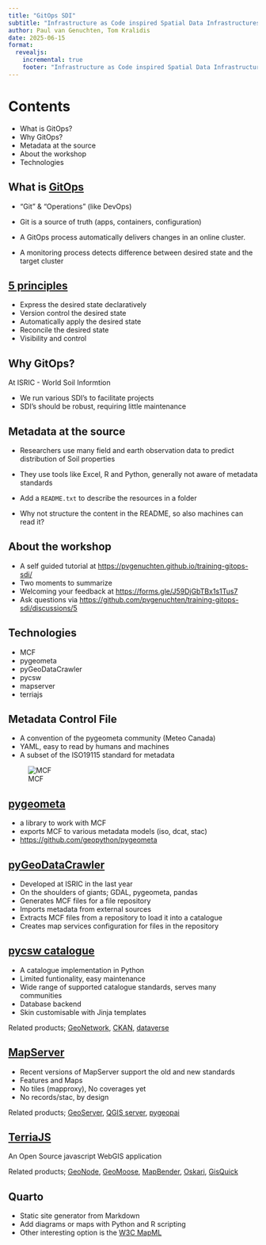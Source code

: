 ```yaml
---
title: "GitOps SDI"
subtitle: "Infrastructure as Code inspired Spatial Data Infrastructures"
author: Paul van Genuchten, Tom Kralidis
date: 2025-06-15
format:
  revealjs:
    incremental: true
    footer: "Infrastructure as Code inspired Spatial Data Infrastructures"
---
```


# Contents

- What is GitOps?
- Why GitOps?
- Metadata at the source
- About the workshop
- Technologies

## What is [GitOps](https://www.opsmx.com/what-is-gitops) 

- "Git" & "Operations" (like DevOps)

- Git is a source of truth (apps, containers, configuration)
- A GitOps process automatically delivers changes in an online cluster.
- A monitoring process detects difference between desired state and the target cluster 

## [5 principles](https://www.opsmx.com/what-is-gitops) 

- Express the desired state declaratively
- Version control the desired state
- Automatically apply the desired state 
- Reconcile the desired state
- Visibility and control

## Why GitOps?

At ISRIC - World Soil Informtion

- We run various SDI's to facilitate projects
- SDI's should be robust, requiring little maintenance


## Metadata at the source

- Researchers use many field and earth observation data to predict distribution of Soil properties
- They use tools like Excel, R and Python, generally not aware of metadata standards

- Add a `README.txt` to describe the resources in a folder
- Why not structure the content in the README, so also machines can read it?

## About the workshop

- A self guided tutorial at <https://pvgenuchten.github.io/training-gitops-sdi/>
- Two moments to summarize
- Welcoming your feedback at <https://forms.gle/J59DjGbTBx1s1Tus7>
- Ask questions via <https://github.com/pvgenuchten/training-gitops-sdi/discussions/5>

## Technologies

- MCF
- pygeometa
- pyGeoDataCrawler
- pycsw
- mapserver
- terriajs

## Metadata Control File

- A convention of the pygeometa community (Meteo Canada)
- YAML, easy to read by humans and machines
- A subset of the ISO19115 standard for metadata

![MCF](../img/mcf.jpg)

## [pygeometa](https://geopython.github.io/pygeometa/) 

- a library to work with MCF
- exports MCF to various metadata models (iso, dcat, stac)
- <https://github.com/geopython/pygeometa>

## [pyGeoDataCrawler](https://pypi.org/project/geodatacrawler)

- Developed at ISRIC in the last year
- On the shoulders of giants; GDAL, pygeometa, pandas
- Generates MCF files for a file repository
- Imports metadata from external sources
- Extracts MCF files from a repository to load it into a catalogue
- Creates map services configuration for files in the repository

## [pycsw catalogue](https://pycsw.org)

- A catalogue implementation in Python
- Limited funtionality, easy maintenance
- Wide range of supported catalogue standards, serves many communities
- Database backend
- Skin customisable with Jinja templates

Related products; [GeoNetwork](https://geonetwork-opensource.org), [CKAN](https://ckan.org), [dataverse](https://dataverse.org)

## [MapServer](https://mapserver.org)

- Recent versions of MapServer support the old and new standards
- Features and Maps 
- No tiles (mapproxy), No coverages yet 
- No records/stac, by design

Related products; [GeoServer](https://geoserver.org), [QGIS server](https://docs.qgis.org/latest/en/docs/server_manual), [pygeopai](https://pygeoapi.io)

## [TerriaJS](https://terria.io)

An Open Source javascript WebGIS application 

Related products; [GeoNode](https://geonode.org/), [GeoMoose](https://geomoose.org/), [MapBender](https://mapbender.org/), [Oskari](https://www.oskari.org/), [GisQuick](https://gisquick.org/)

## Quarto

- Static site generator from Markdown
- Add diagrams or maps with Python and R scripting
- Other interesting option is the [W3C MapML](https://www.npmjs.com/package/@maps4html/mapml) 

<script type="module" src="https://cdn.jsdelivr.net/npm/@maps4html/mapml@latest/dist/mapml.js"></script>

<mapml-viewer width="800" height="400" projection="OSMTILE" zoom="1" lat="60.0" lon="-100.0" controls>
	<map-layer label="OpenStreetMap" src="https://maps4html.org/web-map-doc/demo/data/osm.mapml" checked></map-layer>	
</mapml-viewer>

